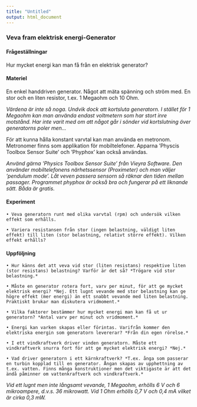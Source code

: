 ```yaml
---
title: "Untitled"
output: html_document
---
```


### Veva fram elektrisk energi-Generator


#### Frågeställningar

Hur mycket energi kan man få från en elektrisk generator?


#### Materiel

En enkel handdriven generator. Något att mäta spänning och ström med. En stor och en liten resistor, t.ex. 1 Megaohm och 10 Ohm.

*Värdena är inte så noga. Undvik dock  att kortsluta generatorn. I stället för  1 Megaohm kan man använda endast voltmetern som har stort inre motstånd. Har inte varit med om att något går i sönder vid kortslutning över generatorns poler men...*

För att kunna hålla konstant varvtal kan man använda en metronom. Metronomer finns som applikation för mobiltelefoner. Apparna ’Physcis Toolbox Sensor Suite’ och ’Phyphox’ kan också användas.

*Använd gärna ’Physics Toolbox Sensor Suite’ från Vieyra Software. Den använder mobiltelefonens närhetssensor (Proximeter) och man väljer ’pendulum mode’. Låt veven passera sensorn så räknar den tiden mellan passager. Programmet phyphox är också bra och fungerar på ett liknande sätt. Båda är gratis.*



#### Experiment

    • Veva generatorn runt med olika varvtal (rpm) och undersök vilken effekt som erhålls.

    • Variera resistansen från stor (ingen belastning, väldigt liten effekt) till liten (stor belastning, relativt större effekt). Vilken effekt erhålls?







#### Uppföljning

    • Hur känns det att veva vid stor (liten resistans) respektive liten (stor resistans) belastning? Varför är det så? *Trögare vid stor belastning.*

    • Måste en generator rotera fort, varv per minut, för att ge mycket elektrisk energi? *Nej. Ett lugnt vevande med stor belastning kan ge högre effekt (mer energi) än ett snabbt vevande med liten belastning. Praktiskt brukar man diskutera vridmoment.*

    • Vilka faktorer bestämmer hur mycket energi man kan få ut ur generatorn? *Antal varv per minut och vridmoment.*

    • Energi kan varken skapas eller förintas. Varifrån kommer den elektriska energin som generatorn levererar? *Från din egen rörelse.*

    • I ett vindkraftverk driver vinden generatorn. Måste ett vindkraftverk snurra fort för att ge mycket elektrisk energi? *Nej.*

    • Vad driver generatorn i ett kärnkraftverk? *T.ex. ånga som passerar en turbin kopplad till en generator. Ångan skapas av upphettning av t.ex. vatten. Finns många konstruktioner men det viktigaste är att det ändå påminner om vattenkraftverk och vindkraftverk.*



*Vid ett lugnt men inte långsamt vevande, 1 Megaohm, erhölls 6 V och 6 mikroampere, d.v.s. 36 mikrowatt. Vid 1 Ohm erhölls 0,7 V och 0,4 mA vilket är cirka 0,3 mW.*